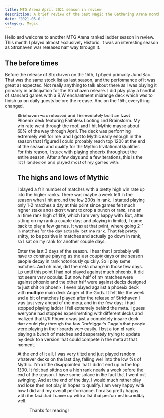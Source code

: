 ```yaml
---
title: MTG Arena April 2021 season in review
description: A brief review of the past Magic the Gathering Arena monthly ladder season for historic.
date: '2021-05-01'
category: Magic
---
```


Hello and welcome to another MTG Arena ranked ladder season in review. This month I played almost exclusively Historic. It was an interesting season as Strixhaven was released half way through it.

## The before times

Before the release of Strixhaven on the 15th, I played primarily Jund Sac. That was the same stock list as last season, and the performance of it was great as expected. Not really anything to talk about there as I was playing it primarily in anticipation for the Strixhaven release. I did play play a handful of standard games with a B/W enchantment midrange deck which was to finish up on daily quests before the release. And on the 15th, everything changed.

<Figure
  title="Ladder performance"
  image="april-2021-ladder.jpg"
  caption="Chart of ladder performance over the course of the MTG Arena season"
/>

Strixhaven was released and I immediately built an Izzet Phoenix deck featuring <card-link>Faithless Looting</card-link> and <card-link>Brainstorm</card-link>. My win rate went through the roof, and I hit Mythic maybe about 60% of the way through April. The deck was performing extremely well for me, and I got to Mythic early enough in the season that I figured I could probably reach top 1200 at the end of the season and qualify for the Mythic Invitational Qualifier. For this reason, I stuck with playing phoenix throughout the entire season. After a few days and a few iterations, this is the list I landed on and played most of my games with:

<deck-list heading="Historic Izzet Phoenix" src="/assets/april-2021-phoenix.dec"></deck-list>

## The highs and lows of Mythic

I played a fair number of matches with a pretty high win rate up into the higher ranks. There was maybe a week left in the season when I hit around the low 200s in rank. I started playing only 1-2 matches a day at this point since games felt much higher stake and I didn't want to drop a bunch of rank. I hit an all time rank high of 189, which I am very happy with. But, after sitting on my rank a couple days and playing in limited, I came back to play a few games. It was at that point, where going 2-1 in matches for the day actually lost me rank. That felt pretty shitty, to be positive in matches and actually go down in rank, so I sat on my rank for another couple days.

Enter the last 3 days of the season. I hear that I probably will have to continue playing as the last couple days of the season people decay in rank notoriously quickly. So I play some matches. And oh man, did the meta change in those few days. Up until this point I had not played against much phoenix, it did not seem very popular. But now, half of my matches were against phoenix and the other half were against decks designed to just shit on phoenix. I even played against a phoenix deck with **multiple** main deck <card-link>Anger of the Gods</card-link>. It felt like the week and a bit of matches I played after the release of Strixhaven I was just very ahead of the meta, and in the few days I had stopped playing ladder I fell extremely behind the meta. I guess everyone had stopped experimenting with different decks and realized that U/R Phoenix was just a completely insane deck that could play through the few <card-link name="Grafdigger's Cage">Grafdigger's Cage's</card-link> that people were playing in their boards very easily. I lost a ton of rank playing a bunch of matches and desperately trying to update my deck to a version that could compete in the meta at that moment.

At the end of it all, I was very tilted and just played random whatever decks on the last day, falling well into the low %s of Mythic. I'm a little disappointed that I didn't end up in the top 1200. It felt bad sitting on a high rank nearly a week before the end of the season. I have some solace in the fact that I went out swinging. And at the end of the day, I would much rather play and lose then not play in hopes to qualify. I am very happy with how I did and my overall performance. I'm also pretty happy with the fact that I came up with a list that performed incredibly well.

<Figure
  title="Overall win rate"
  image="april-2021-winrate.jpg"
  caption="Overall win rate and highest rank achieved of games played on the ladder"
/>

Thanks for reading!
